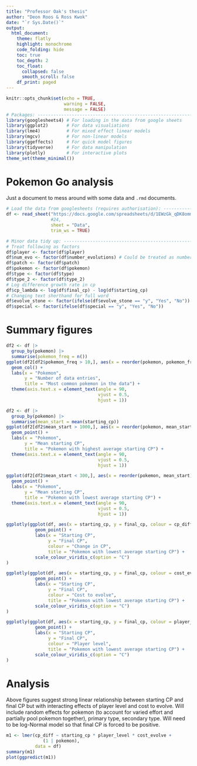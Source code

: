 ```yaml
---
title: "Professor Oak's thesis"
author: "Deon Roos & Ross Kwok"
date: "`r Sys.Date()`"
output: 
  html_document:
    theme: flatly
    highlight: monochrome
    code_folding: hide
    toc: true
    toc_depth: 2
    toc_float:
      collapsed: false
      smooth_scroll: false
    df_print: paged
---
```


```r
knitr::opts_chunk$set(echo = TRUE,
                      warning = FALSE,
                      message = FALSE)
# Packages: --------------------------------------------------------------------
library(googlesheets4) # For loading in the data from google sheets
library(ggplot2)       # For data visualiations
library(lme4)          # For mixed effect linear models
library(mgcv)          # For non-linear models
library(ggeffects)     # For quick model figures
library(tidyverse)     # For data manipulation
library(plotly)        # For interactive plots
theme_set(theme_minimal())
```

# Pokemon Go analysis

Just a document to mess around with some data and `.rmd` documents.

```r
# Load the data from googlesheets (requires authorisation): --------------------
df <- read_sheet("https://docs.google.com/spreadsheets/d/1EWzGk_qDK8ommXYz2jxYvFSSEzj9Wal976dWRwR4_0w/edit?usp=sharing",
                 #24, 
                 sheet = "Data", 
                 trim_ws = TRUE)

# Minor data tidy up: ----------------------------------------------------------
# Treat following as factors
df$player <- factor(df$player)
df$num_evo <- factor(df$number_evolutions) # Could be treated as number
df$patch <- factor(df$patch)
df$pokemon <- factor(df$pokemon)
df$type <- factor(df$type)
df$type_2 <- factor(df$type_2)
# Log difference growth rate in cp
df$cp_lambda <- log(df$final_cp) - log(df$starting_cp)
# Changing text shorthand for full word
df$evolve_stone <- factor(ifelse(df$evolve_stone == "y", "Yes", "No"))
df$special <- factor(ifelse(df$special == "y", "Yes", "No"))
```


# Summary figures

```r
df2 <- df |> 
  group_by(pokemon) |> 
  summarise(pokemon_freq = n())
ggplot(df2[df2$pokemon_freq > 10,], aes(x = reorder(pokemon, pokemon_freq), y = pokemon_freq)) +
  geom_col() +
  labs(x = "Pokemon",
       y = "Number of data entries",
       title = "Most common pokemon in the data") +
  theme(axis.text.x = element_text(angle = 90, 
                                   vjust = 0.5, 
                                   hjust = 1))
```

```r
df2 <- df |> 
  group_by(pokemon) |> 
  summarise(mean_start = mean(starting_cp))
ggplot(df2[df2$mean_start > 1000,], aes(x = reorder(pokemon, mean_start), y = mean_start)) +
  geom_point() +
  labs(x = "Pokemon",
       y = "Mean starting CP",
       title = "Pokemon with highest average starting CP") +
  theme(axis.text.x = element_text(angle = 90, 
                                   vjust = 0.5, 
                                   hjust = 1))
```

```r
ggplot(df2[df2$mean_start < 300,], aes(x = reorder(pokemon, mean_start), y = mean_start)) +
  geom_point() +
  labs(x = "Pokemon",
       y = "Mean starting CP",
       title = "Pokemon with lowest average starting CP") +
  theme(axis.text.x = element_text(angle = 90, 
                                   vjust = 0.5, 
                                   hjust = 1))
```

```r
ggplotly(ggplot(df, aes(x = starting_cp, y = final_cp, colour = cp_diff, text = pokemon)) +
           geom_point() +
           labs(x = "Starting CP",
                y = "Final CP",
                colour = "Change in CP",
                title = "Pokemon with lowest average starting CP") +
           scale_colour_viridis_c(option = "C")
)
```

```r
ggplotly(ggplot(df, aes(x = starting_cp, y = final_cp, colour = cost_evolve, text = pokemon)) +
           geom_point() +
           labs(x = "Starting CP",
                y = "Final CP",
                colour = "Cost to evolve",
                title = "Pokemon with lowest average starting CP") +
           scale_colour_viridis_c(option = "C")
)
```

```r
ggplotly(ggplot(df, aes(x = starting_cp, y = final_cp, colour = player_level, text = pokemon)) +
           geom_point() +
           labs(x = "Starting CP",
                y = "Final CP",
                colour = "Player level",
                title = "Pokemon with lowest average starting CP") +
           scale_colour_viridis_c(option = "C")
)
```

# Analysis

Above figures suggest strong linear relationship between starting CP and final CP but with interacting effects of player level and cost to evolve. Will include random effects for pokemon (to account for varied effort and partially pool pokemon together), primary type, secondary type. Will need to be log-Normal model so that final CP is forced to be positive.

```r
m1 <- lmer(cp_diff ~ starting_cp * player_level * cost_evolve + 
              (1 | pokemon),
           data = df)
summary(m1)
plot(ggpredict(m1))
```

